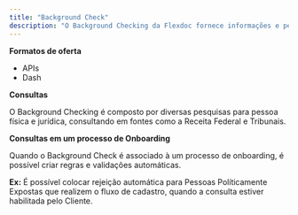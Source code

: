 ```yaml
---
title: "Background Check"
description: "O Background Checking da Flexdoc fornece informações e pesquisas de KYC (fontes Pessoa Física) e KYB (Fontes Pessoa Jurídica). É possível montar pacotes de pesquisas e gerar dossiês de acordo com as necessidades de seu negócio. Ao utilizar nossa plataforma você tem acesso a canais de integração como APIs e Dashboard White Label. "
---
```


**Formatos de oferta**

- APIs
- Dash

**Consultas**

O Background Checking é composto por diversas pesquisas para pessoa física e jurídica, consultando em fontes como a Receita Federal e Tribunais. 

**Consultas em um processo de Onboarding**

Quando o Background Check é associado à um processo de onboarding, é possível criar regras e validações automáticas. 

**Ex:** É possível colocar rejeição automática para Pessoas Políticamente Expostas que realizem o fluxo de cadastro, quando a consulta estiver habilitada pelo Cliente. 